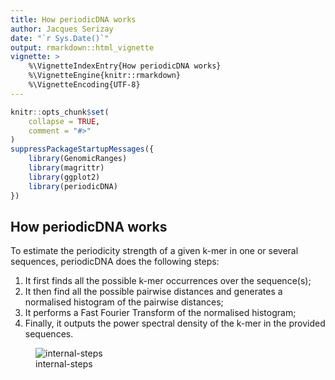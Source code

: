 ```yaml
---
title: How periodicDNA works
author: Jacques Serizay
date: "`r Sys.Date()`"
output: rmarkdown::html_vignette
vignette: >
    %\VignetteIndexEntry{How periodicDNA works}
    %\VignetteEngine{knitr::rmarkdown}
    %\VignetteEncoding{UTF-8}
---
```


```r
knitr::opts_chunk$set(
    collapse = TRUE,
    comment = "#>"
)
suppressPackageStartupMessages({
    library(GenomicRanges)
    library(magrittr)
    library(ggplot2)
    library(periodicDNA)
})
```

## How periodicDNA works

To estimate the periodicity strength of a given k-mer in one or several
sequences, periodicDNA does the following steps: 

1. It first finds all the possible k-mer occurrences over the sequence(s);
2. It then find all the possible pairwise distances and generates a 
   normalised histogram of the pairwise distances;  
3. It performs a Fast Fourier Transform of the normalised histogram; 
4. Finally, it outputs the power spectral density of the k-mer in the 
   provided sequences.

![internal-steps](https://raw.githubusercontent.com/js2264/periodicDNA/master/man/figures/periodicityDNA_principle.png)
